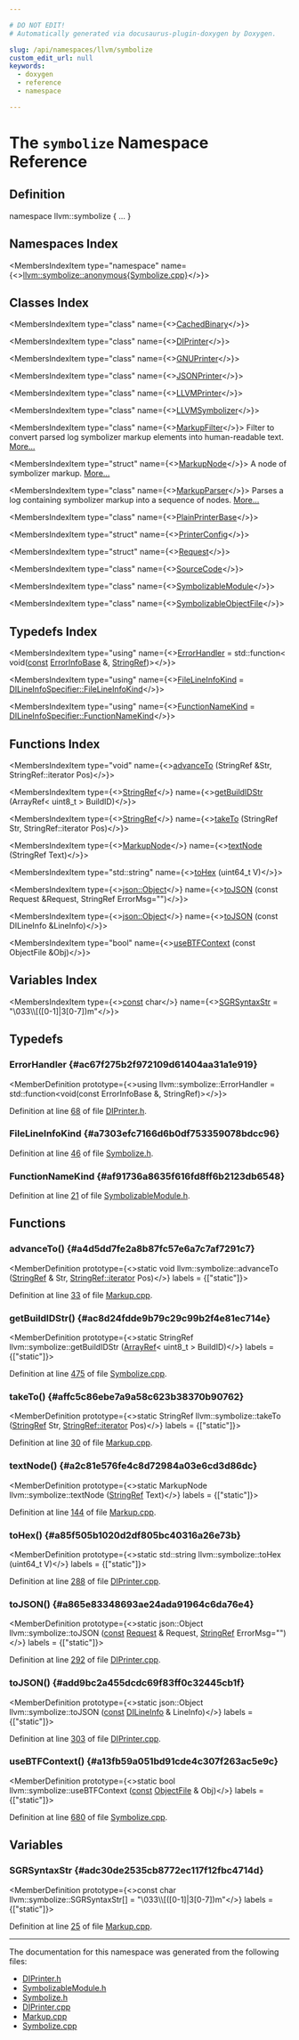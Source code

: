 ```yaml
---

# DO NOT EDIT!
# Automatically generated via docusaurus-plugin-doxygen by Doxygen.

slug: /api/namespaces/llvm/symbolize
custom_edit_url: null
keywords:
  - doxygen
  - reference
  - namespace

---
```





# The `symbolize` Namespace Reference

<DoxygenPage pluginConfig={pluginConfig}>



## Definition

<CodeBlock>namespace llvm::symbolize &#123; ... &#125;</CodeBlock>

## Namespaces Index

<MembersIndex>

<MembersIndexItem
  type="namespace"
  name={<><a href="/docs/api/namespaces/llvm/symbolize/anonymous-symbolize-cpp-">llvm::symbolize::anonymous&#123;Symbolize.cpp&#125;</a></>}>
</MembersIndexItem>

</MembersIndex>

## Classes Index

<MembersIndex>

<MembersIndexItem
  type="class"
  name={<><a href="/docs/api/classes/llvm/symbolize/cachedbinary">CachedBinary</a></>}>
</MembersIndexItem>

<MembersIndexItem
  type="class"
  name={<><a href="/docs/api/classes/llvm/symbolize/diprinter">DIPrinter</a></>}>
</MembersIndexItem>

<MembersIndexItem
  type="class"
  name={<><a href="/docs/api/classes/llvm/symbolize/gnuprinter">GNUPrinter</a></>}>
</MembersIndexItem>

<MembersIndexItem
  type="class"
  name={<><a href="/docs/api/classes/llvm/symbolize/jsonprinter">JSONPrinter</a></>}>
</MembersIndexItem>

<MembersIndexItem
  type="class"
  name={<><a href="/docs/api/classes/llvm/symbolize/llvmprinter">LLVMPrinter</a></>}>
</MembersIndexItem>

<MembersIndexItem
  type="class"
  name={<><a href="/docs/api/classes/llvm/symbolize/llvmsymbolizer">LLVMSymbolizer</a></>}>
</MembersIndexItem>

<MembersIndexItem
  type="class"
  name={<><a href="/docs/api/classes/llvm/symbolize/markupfilter">MarkupFilter</a></>}>
Filter to convert parsed log symbolizer markup elements into human-readable text. <a href="/docs/api/classes/llvm/symbolize/markupfilter/#details">More...</a>
</MembersIndexItem>

<MembersIndexItem
  type="struct"
  name={<><a href="/docs/api/structs/llvm/symbolize/markupnode">MarkupNode</a></>}>
A node of symbolizer markup. <a href="/docs/api/structs/llvm/symbolize/markupnode/#details">More...</a>
</MembersIndexItem>

<MembersIndexItem
  type="class"
  name={<><a href="/docs/api/classes/llvm/symbolize/markupparser">MarkupParser</a></>}>
Parses a log containing symbolizer markup into a sequence of nodes. <a href="/docs/api/classes/llvm/symbolize/markupparser/#details">More...</a>
</MembersIndexItem>

<MembersIndexItem
  type="class"
  name={<><a href="/docs/api/classes/llvm/symbolize/plainprinterbase">PlainPrinterBase</a></>}>
</MembersIndexItem>

<MembersIndexItem
  type="struct"
  name={<><a href="/docs/api/structs/llvm/symbolize/printerconfig">PrinterConfig</a></>}>
</MembersIndexItem>

<MembersIndexItem
  type="struct"
  name={<><a href="/docs/api/structs/llvm/symbolize/request">Request</a></>}>
</MembersIndexItem>

<MembersIndexItem
  type="class"
  name={<><a href="/docs/api/classes/llvm/symbolize/sourcecode">SourceCode</a></>}>
</MembersIndexItem>

<MembersIndexItem
  type="class"
  name={<><a href="/docs/api/classes/llvm/symbolize/symbolizablemodule">SymbolizableModule</a></>}>
</MembersIndexItem>

<MembersIndexItem
  type="class"
  name={<><a href="/docs/api/classes/llvm/symbolize/symbolizableobjectfile">SymbolizableObjectFile</a></>}>
</MembersIndexItem>

</MembersIndex>

## Typedefs Index

<MembersIndex>

<MembersIndexItem
  type="using"
  name={<><a href="#ac67f275b2f972109d61404aa31a1e919">ErrorHandler</a> = std::function&lt; void(<a href="/docs/api/files/lib/lib/target/lib/target/aarch64/aarch64promoteconstant-cpp/#a90f8350fecae261c25be85d38b451bff">const</a> <a href="/docs/api/classes/llvm/errorinfobase">ErrorInfoBase</a> &amp;, <a href="/docs/api/classes/llvm/stringref">StringRef</a>)&gt;</>}>
</MembersIndexItem>

<MembersIndexItem
  type="using"
  name={<><a href="#a7303efc7166d6b0df753359078bdcc96">FileLineInfoKind</a> = <a href="/docs/api/structs/llvm/dilineinfospecifier/#a4d01b170267924ab4225e3c93ad666c3">DILineInfoSpecifier::FileLineInfoKind</a></>}>
</MembersIndexItem>

<MembersIndexItem
  type="using"
  name={<><a href="#af91736a8635f616fd8ff6b2123db6548">FunctionNameKind</a> = <a href="/docs/api/namespaces/llvm/#aad87d874f7944b5838f7881938d18870">DILineInfoSpecifier::FunctionNameKind</a></>}>
</MembersIndexItem>

</MembersIndex>

## Functions Index

<MembersIndex>

<MembersIndexItem
  type="void"
  name={<><a href="#a4d5dd7fe2a8b87fc57e6a7c7af7291c7">advanceTo</a> (StringRef &amp;Str, StringRef::iterator Pos)</>}>
</MembersIndexItem>

<MembersIndexItem
  type={<><a href="/docs/api/classes/llvm/stringref">StringRef</a></>}
  name={<><a href="#ac8d24fdde9b79c29c99b2f4e81ec714e">getBuildIDStr</a> (ArrayRef&lt; uint8&#95;t &gt; BuildID)</>}>
</MembersIndexItem>

<MembersIndexItem
  type={<><a href="/docs/api/classes/llvm/stringref">StringRef</a></>}
  name={<><a href="#affc5c86ebe7a9a58c623b38370b90762">takeTo</a> (StringRef Str, StringRef::iterator Pos)</>}>
</MembersIndexItem>

<MembersIndexItem
  type={<><a href="/docs/api/structs/llvm/symbolize/markupnode">MarkupNode</a></>}
  name={<><a href="#a2c81e576fe4c8d72984a03e6cd3d86dc">textNode</a> (StringRef Text)</>}>
</MembersIndexItem>

<MembersIndexItem
  type="std::string"
  name={<><a href="#a85f505b1020d2df805bc40316a26e73b">toHex</a> (uint64&#95;t V)</>}>
</MembersIndexItem>

<MembersIndexItem
  type={<><a href="/docs/api/classes/llvm/json/object">json::Object</a></>}
  name={<><a href="#a865e83348693ae24ada91964c6da76e4">toJSON</a> (const Request &amp;Request, StringRef ErrorMsg=&quot;&quot;)</>}>
</MembersIndexItem>

<MembersIndexItem
  type={<><a href="/docs/api/classes/llvm/json/object">json::Object</a></>}
  name={<><a href="#add9bc2a455dcdc69f83ff0c32445cb1f">toJSON</a> (const DILineInfo &amp;LineInfo)</>}>
</MembersIndexItem>

<MembersIndexItem
  type="bool"
  name={<><a href="#a13fb59a051bd91cde4c307f263ac5e9c">useBTFContext</a> (const ObjectFile &amp;Obj)</>}>
</MembersIndexItem>

</MembersIndex>

## Variables Index

<MembersIndex>

<MembersIndexItem
  type={<><a href="/docs/api/files/lib/lib/target/lib/target/aarch64/aarch64promoteconstant-cpp/#a90f8350fecae261c25be85d38b451bff">const</a> char</>}
  name={<><a href="#adc30de2535cb8772ec117f12fbc4714d">SGRSyntaxStr</a> = &quot;\\033\\\\&#91;(&#91;0-1&#93;|3&#91;0-7&#93;)m&quot;</>}>
</MembersIndexItem>

</MembersIndex>


<SectionDefinition>

## Typedefs

### ErrorHandler {#ac67f275b2f972109d61404aa31a1e919}

<MemberDefinition
  prototype={<>using llvm::symbolize::ErrorHandler =  std::function&lt;void(const ErrorInfoBase &amp;, StringRef)&gt;</>}>

Definition at line <a href="/docs/api/files/include/include/llvm/include/llvm/debuginfo/include/llvm/debuginfo/symbolize/diprinter-h/#l00068">68</a> of file <a href="/docs/api/files/include/include/llvm/include/llvm/debuginfo/include/llvm/debuginfo/symbolize/diprinter-h">DIPrinter.h</a>.
</MemberDefinition>

### FileLineInfoKind {#a7303efc7166d6b0df753359078bdcc96}

<MemberDefinition
  prototype="using llvm::symbolize::FileLineInfoKind =  DILineInfoSpecifier::FileLineInfoKind">

Definition at line <a href="/docs/api/files/include/include/llvm/include/llvm/debuginfo/include/llvm/debuginfo/symbolize/symbolize-h/#l00046">46</a> of file <a href="/docs/api/files/include/include/llvm/include/llvm/debuginfo/include/llvm/debuginfo/symbolize/symbolize-h">Symbolize.h</a>.
</MemberDefinition>

### FunctionNameKind {#af91736a8635f616fd8ff6b2123db6548}

<MemberDefinition
  prototype="using llvm::symbolize::FunctionNameKind =  DILineInfoSpecifier::FunctionNameKind">

Definition at line <a href="/docs/api/files/include/include/llvm/include/llvm/debuginfo/include/llvm/debuginfo/symbolize/symbolizablemodule-h/#l00021">21</a> of file <a href="/docs/api/files/include/include/llvm/include/llvm/debuginfo/include/llvm/debuginfo/symbolize/symbolizablemodule-h">SymbolizableModule.h</a>.
</MemberDefinition>

</SectionDefinition>

<SectionDefinition>

## Functions

### advanceTo() {#a4d5dd7fe2a8b87fc57e6a7c7af7291c7}

<MemberDefinition
  prototype={<>static void llvm::symbolize::advanceTo (<a href="/docs/api/classes/llvm/stringref">StringRef</a> &amp; Str, <a href="/docs/api/classes/llvm/stringref/#a20d37563688a61a452fb26e317e37308">StringRef::iterator</a> Pos)</>}
  labels = {["static"]}>

Definition at line <a href="/docs/api/files/lib/lib/debuginfo/lib/debuginfo/symbolize/markup-cpp/#l00033">33</a> of file <a href="/docs/api/files/lib/lib/debuginfo/lib/debuginfo/symbolize/markup-cpp">Markup.cpp</a>.
</MemberDefinition>

### getBuildIDStr() {#ac8d24fdde9b79c29c99b2f4e81ec714e}

<MemberDefinition
  prototype={<>static StringRef llvm::symbolize::getBuildIDStr (<a href="/docs/api/classes/llvm/arrayref">ArrayRef</a>&lt; uint8&#95;t &gt; BuildID)</>}
  labels = {["static"]}>

Definition at line <a href="/docs/api/files/lib/lib/debuginfo/lib/debuginfo/symbolize/symbolize-cpp/#l00475">475</a> of file <a href="/docs/api/files/lib/lib/debuginfo/lib/debuginfo/symbolize/symbolize-cpp">Symbolize.cpp</a>.
</MemberDefinition>

### takeTo() {#affc5c86ebe7a9a58c623b38370b90762}

<MemberDefinition
  prototype={<>static StringRef llvm::symbolize::takeTo (<a href="/docs/api/classes/llvm/stringref">StringRef</a> Str, <a href="/docs/api/classes/llvm/stringref/#a20d37563688a61a452fb26e317e37308">StringRef::iterator</a> Pos)</>}
  labels = {["static"]}>

Definition at line <a href="/docs/api/files/lib/lib/debuginfo/lib/debuginfo/symbolize/markup-cpp/#l00030">30</a> of file <a href="/docs/api/files/lib/lib/debuginfo/lib/debuginfo/symbolize/markup-cpp">Markup.cpp</a>.
</MemberDefinition>

### textNode() {#a2c81e576fe4c8d72984a03e6cd3d86dc}

<MemberDefinition
  prototype={<>static MarkupNode llvm::symbolize::textNode (<a href="/docs/api/classes/llvm/stringref">StringRef</a> Text)</>}
  labels = {["static"]}>

Definition at line <a href="/docs/api/files/lib/lib/debuginfo/lib/debuginfo/symbolize/markup-cpp/#l00144">144</a> of file <a href="/docs/api/files/lib/lib/debuginfo/lib/debuginfo/symbolize/markup-cpp">Markup.cpp</a>.
</MemberDefinition>

### toHex() {#a85f505b1020d2df805bc40316a26e73b}

<MemberDefinition
  prototype={<>static std::string llvm::symbolize::toHex (uint64&#95;t V)</>}
  labels = {["static"]}>

Definition at line <a href="/docs/api/files/lib/lib/debuginfo/lib/debuginfo/symbolize/diprinter-cpp/#l00288">288</a> of file <a href="/docs/api/files/lib/lib/debuginfo/lib/debuginfo/symbolize/diprinter-cpp">DIPrinter.cpp</a>.
</MemberDefinition>

### toJSON() {#a865e83348693ae24ada91964c6da76e4}

<MemberDefinition
  prototype={<>static json::Object llvm::symbolize::toJSON (<a href="/docs/api/files/lib/lib/target/lib/target/aarch64/aarch64promoteconstant-cpp/#a90f8350fecae261c25be85d38b451bff">const</a> <a href="/docs/api/structs/llvm/symbolize/request">Request</a> &amp; Request, <a href="/docs/api/classes/llvm/stringref">StringRef</a> ErrorMsg=&quot;&quot;)</>}
  labels = {["static"]}>

Definition at line <a href="/docs/api/files/lib/lib/debuginfo/lib/debuginfo/symbolize/diprinter-cpp/#l00292">292</a> of file <a href="/docs/api/files/lib/lib/debuginfo/lib/debuginfo/symbolize/diprinter-cpp">DIPrinter.cpp</a>.
</MemberDefinition>

### toJSON() {#add9bc2a455dcdc69f83ff0c32445cb1f}

<MemberDefinition
  prototype={<>static json::Object llvm::symbolize::toJSON (<a href="/docs/api/files/lib/lib/target/lib/target/aarch64/aarch64promoteconstant-cpp/#a90f8350fecae261c25be85d38b451bff">const</a> <a href="/docs/api/structs/llvm/dilineinfo">DILineInfo</a> &amp; LineInfo)</>}
  labels = {["static"]}>

Definition at line <a href="/docs/api/files/lib/lib/debuginfo/lib/debuginfo/symbolize/diprinter-cpp/#l00303">303</a> of file <a href="/docs/api/files/lib/lib/debuginfo/lib/debuginfo/symbolize/diprinter-cpp">DIPrinter.cpp</a>.
</MemberDefinition>

### useBTFContext() {#a13fb59a051bd91cde4c307f263ac5e9c}

<MemberDefinition
  prototype={<>static bool llvm::symbolize::useBTFContext (<a href="/docs/api/files/lib/lib/target/lib/target/aarch64/aarch64promoteconstant-cpp/#a90f8350fecae261c25be85d38b451bff">const</a> <a href="/docs/api/classes/llvm/object/objectfile">ObjectFile</a> &amp; Obj)</>}
  labels = {["static"]}>

Definition at line <a href="/docs/api/files/lib/lib/debuginfo/lib/debuginfo/symbolize/symbolize-cpp/#l00680">680</a> of file <a href="/docs/api/files/lib/lib/debuginfo/lib/debuginfo/symbolize/symbolize-cpp">Symbolize.cpp</a>.
</MemberDefinition>

</SectionDefinition>

<SectionDefinition>

## Variables

### SGRSyntaxStr {#adc30de2535cb8772ec117f12fbc4714d}

<MemberDefinition
  prototype={<>const char llvm::symbolize::SGRSyntaxStr&#91;&#93; = &quot;\\033\\\\&#91;(&#91;0-1&#93;|3&#91;0-7&#93;)m&quot;</>}
  labels = {["static"]}>

Definition at line <a href="/docs/api/files/lib/lib/debuginfo/lib/debuginfo/symbolize/markup-cpp/#l00025">25</a> of file <a href="/docs/api/files/lib/lib/debuginfo/lib/debuginfo/symbolize/markup-cpp">Markup.cpp</a>.
</MemberDefinition>

</SectionDefinition>

<hr/>

The documentation for this namespace was generated from the following files:

<ul>
<li><a href="/docs/api/files/include/include/llvm/include/llvm/debuginfo/include/llvm/debuginfo/symbolize/diprinter-h">DIPrinter.h</a></li>
<li><a href="/docs/api/files/include/include/llvm/include/llvm/debuginfo/include/llvm/debuginfo/symbolize/symbolizablemodule-h">SymbolizableModule.h</a></li>
<li><a href="/docs/api/files/include/include/llvm/include/llvm/debuginfo/include/llvm/debuginfo/symbolize/symbolize-h">Symbolize.h</a></li>
<li><a href="/docs/api/files/lib/lib/debuginfo/lib/debuginfo/symbolize/diprinter-cpp">DIPrinter.cpp</a></li>
<li><a href="/docs/api/files/lib/lib/debuginfo/lib/debuginfo/symbolize/markup-cpp">Markup.cpp</a></li>
<li><a href="/docs/api/files/lib/lib/debuginfo/lib/debuginfo/symbolize/symbolize-cpp">Symbolize.cpp</a></li>
</ul>

</DoxygenPage>
